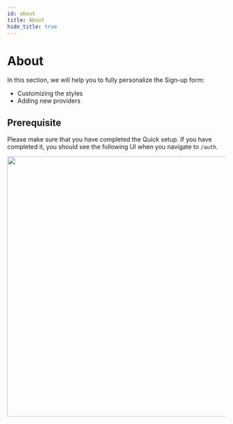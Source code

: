 ```yaml
---
id: about
title: About
hide_title: true
---
```


# About

In this section, we will help you to fully personalize the Sign-up form:
- Customizing the styles
- Adding new providers

## Prerequisite 

Please make sure that you have completed the Quick setup. If you have completed it, you should see the following UI when you navigate to `/auth`.

<img width="600px" src="/docs/static/assets/thirdparty/signup-light.png" />
